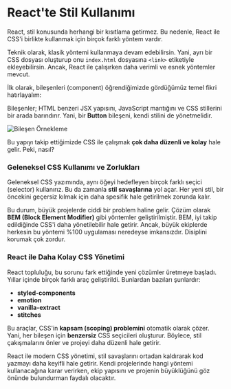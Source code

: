 # React'te Stil Kullanımı

React, stil konusunda herhangi bir kısıtlama getirmez. Bu nedenle, React ile CSS'i birlikte kullanmak için birçok farklı yöntem vardır.

Teknik olarak, klasik yöntemi kullanmaya devam edebilirsin. Yani, ayrı bir CSS dosyası oluşturup onu `index.html` dosyasına `<link>` etiketiyle ekleyebilirsin. Ancak, React ile çalışırken daha verimli ve esnek yöntemler mevcut.

İlk olarak, bileşenleri (component) öğrendiğimizde gördüğümüz temel fikri hatırlayalım:

Bileşenler; HTML benzeri JSX yapısını, JavaScript mantığını ve CSS stillerini bir arada barındırır. Yani, bir **Button** bileşeni, kendi stilini de yönetmelidir.

<Image
  src='/images/react-basics-images/components.jpg'
  width={800}
  height={450}
  alt='Bileşen Örnekleme'
/>

Bu yapıyı takip ettiğimizde CSS ile çalışmak **çok daha düzenli ve kolay** hale gelir. Peki, nasıl?

### Geleneksel CSS Kullanımı ve Zorlukları

Geleneksel CSS yazımında, aynı öğeyi hedefleyen birçok farklı seçici (selector) kullanırız. Bu da zamanla **stil savaşlarına** yol açar. Her yeni stil, bir öncekini geçersiz kılmak için daha spesifik hale getirilmek zorunda kalır.

Bu durum, büyük projelerde ciddi bir problem haline gelir. Çözüm olarak **BEM (Block Element Modifier)** gibi yöntemler geliştirilmiştir. BEM, iyi takip edildiğinde CSS'i daha yönetilebilir hale getirir. Ancak, büyük ekiplerde herkesin bu yöntemi %100 uygulaması neredeyse imkansızdır. Disiplini korumak çok zordur.

### React ile Daha Kolay CSS Yönetimi

React topluluğu, bu sorunu fark ettiğinde yeni çözümler üretmeye başladı. Yıllar içinde birçok farklı araç geliştirildi. Bunlardan bazıları şunlardır:

- **styled-components**
- **emotion**
- **vanilla-extract**
- **stitches**

Bu araçlar, CSS'in **kapsam (scoping) problemini** otomatik olarak çözer. Yani, her bileşen için **benzersiz** CSS seçicileri oluşturur. Böylece, stil çakışmalarını önler ve projeyi daha düzenli hale getirir.

React ile modern CSS yönetimi, stil savaşlarını ortadan kaldırarak kod yazmayı daha keyifli hale getirir. Kendi projelerinde hangi yöntemi kullanacağına karar verirken, ekip yapısını ve projenin büyüklüğünü göz önünde bulundurman faydalı olacaktır.
